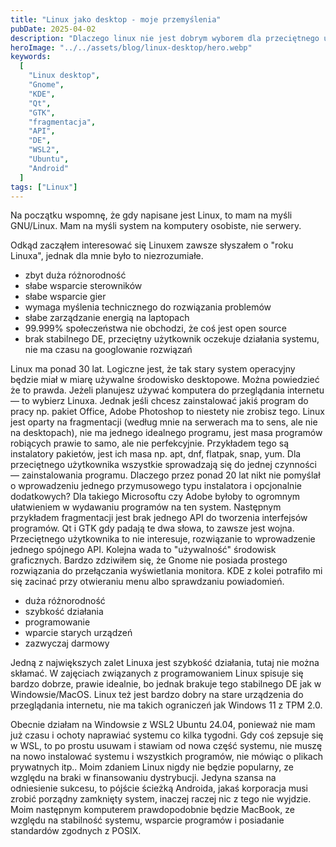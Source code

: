 ```yaml
---
title: "Linux jako desktop - moje przemyślenia"
pubDate: 2025-04-02
description: "Dlaczego linux nie jest dobrym wyborem dla przeciętnego użytkownika."
heroImage: "../../assets/blog/linux-desktop/hero.webp"
keywords:
  [
    "Linux desktop",
    "Gnome",
    "KDE",
    "Qt",
    "GTK",
    "fragmentacja",
    "API",
    "DE",
    "WSL2",
    "Ubuntu",
    "Android"
  ]
tags: ["Linux"]
---
```



<BlogHeader
  href="wstep"
  tag="h2"
  text="Linux jako desktop - moje przemyślenia"
/>

Na początku wspomnę, że gdy napisane jest Linux, to mam na myśli GNU/Linux.
Mam na myśli system na komputery osobiste, nie serwery.

Odkąd zacząłem interesować się Linuxem zawsze słyszałem o "roku Linuxa", jednak dla mnie było to niezrozumiałe.

<BlogHeader href="wady" tag="h3" text="Wady Linuxa" />

- zbyt duża różnorodność
- słabe wsparcie sterowników
- słabe wsparcie gier
- wymaga myślenia technicznego do rozwiązania problemów
- słabe zarządzanie energią na laptopach
- 99.999% społeczeństwa nie obchodzi, że coś jest open source
- brak stabilnego DE, przeciętny użytkownik oczekuje działania systemu, nie ma czasu na googlowanie rozwiązań

Linux ma ponad 30 lat. Logiczne jest, że tak stary system operacyjny będzie miał w miarę używalne środowisko desktopowe. Można powiedzieć że to prawda. Jeżeli planujesz używać komputera do przeglądania internetu — to wybierz Linuxa. Jednak jeśli chcesz zainstalować jakiś program do pracy np. pakiet Office, Adobe Photoshop to niestety nie zrobisz tego.
Linux jest oparty na fragmentacji (według mnie na serwerach ma to sens, ale nie na desktopach), nie ma jednego idealnego programu, jest masa programów robiących prawie to samo, ale nie perfekcyjnie. Przykładem tego są instalatory pakietów, jest ich masa np. apt, dnf, flatpak, snap, yum. Dla przeciętnego użytkownika wszystkie sprowadzają się do jednej czynności — zainstalowania programu. Dlaczego przez ponad 20 lat nikt nie pomyślał o wprowadzeniu jednego przymusowego typu instalatora i opcjonalnie dodatkowych? Dla takiego Microsoftu czy Adobe byłoby to ogromnym ułatwieniem w wydawaniu programów na ten system.
Następnym przykładem fragmentacji jest brak jednego API do tworzenia interfejsów programów. Qt i GTK gdy padają te dwa słowa, to zawsze jest wojna. Przeciętnego użytkownika to nie interesuje, rozwiązanie to wprowadzenie jednego spójnego API.
Kolejna wada to "używalność" środowisk graficznych. Bardzo zdziwiłem się, że Gnome nie posiada prostego rozwiązania do przełączania wyświetlania monitora. KDE z kolei potrafiło mi się zacinać przy otwieraniu menu albo sprawdzaniu powiadomień.

<BlogHeader href="zalety" tag="h3" text="Zalety Linuxa" />

- duża różnorodność
- szybkość działania
- programowanie
- wparcie starych urządzeń
- zazwyczaj darmowy

Jedną z największych zalet Linuxa jest szybkość działania, tutaj nie można skłamać.
W zajęciach związanych z programowaniem Linux spisuje się bardzo dobrze, prawie idealnie, bo jednak brakuje tego stabilnego DE jak w Windowsie/MacOS.
Linux też jest bardzo dobry na stare urządzenia do przeglądania internetu, nie ma takich ograniczeń jak Windows 11 z TPM 2.0.

<BlogHeader href="zakonczenie" tag="h3" text="Zakończenie" />

Obecnie działam na Windowsie z WSL2 Ubuntu 24.04, ponieważ nie mam już czasu i ochoty naprawiać systemu co kilka tygodni. Gdy coś zepsuje się w WSL, to po prostu usuwam i stawiam od nowa część systemu, nie muszę na nowo instalować systemu i wszystkich programów, nie mówiąc o plikach prywatnych itp.. Moim zdaniem Linux nigdy nie będzie popularny, ze względu na braki w finansowaniu dystrybucji. Jedyna szansa na odniesienie sukcesu, to pójście ścieżką Androida, jakaś korporacja musi zrobić porządny zamknięty system, inaczej raczej nic z tego nie wyjdzie. Moim następnym komputerem prawdopodobnie będzie MacBook, ze względu na stabilność systemu, wsparcie programów i posiadanie standardów zgodnych z POSIX.
